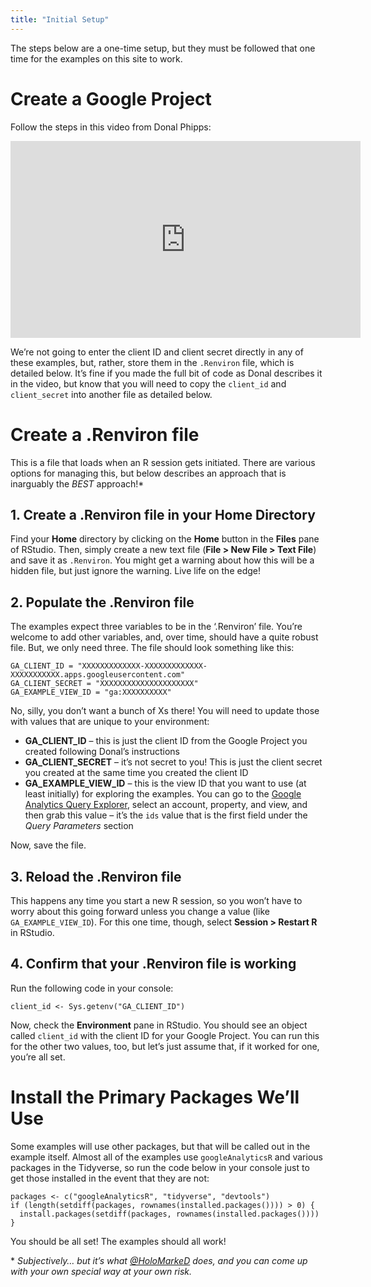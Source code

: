 ```yaml
---
title: "Initial Setup"
---
```


The steps below are a one-time setup, but they must be followed that one time for the examples on this site to work.

# Create a Google Project
Follow the steps in this video from Donal Phipps:

<div align="center"><iframe width="560" height="315" src="https://www.youtube.com/embed/4B88dRbwNfc" frameborder="0" allowfullscreen></iframe></div>

We're not going to enter the client ID and client secret directly in any of these examples, but, rather, store them in the `.Renviron` file, which is detailed below. It's fine if you made the full bit of code as Donal describes it in the video, but know that you will need to copy the `client_id` and `client_secret` into another file as detailed below.

# Create a .Renviron file
This is a file that loads when an R session gets initiated. There are various options for managing this, but below describes an approach that is inarguably the *BEST* approach!*

## 1. Create a .Renviron file in your Home Directory
Find your **Home** directory by clicking on the **Home** button in the **Files** pane of RStudio. Then, simply create a new text file (**File > New File > Text File**) and save it as `.Renviron`. You might get a warning about how this will be a hidden file, but just ignore the warning. Live life on the edge!

## 2. Populate the .Renviron file
The examples expect three variables to be in the '.Renviron' file. You're welcome to add other variables, and, over time, should have a quite robust file. But, we only need three. The file should look something like this:

```
GA_CLIENT_ID = "XXXXXXXXXXXXX-XXXXXXXXXXXXX-XXXXXXXXXXX.apps.googleusercontent.com"
GA_CLIENT_SECRET = "XXXXXXXXXXXXXXXXXXXXX"
GA_EXAMPLE_VIEW_ID = "ga:XXXXXXXXXX"
```
No, silly, you don't want a bunch of Xs there! You will need to update those with values that are unique to your environment:

* **GA_CLIENT_ID** -- this is just the client ID from the Google Project you created following Donal's instructions
* **GA_CLIENT_SECRET** -- it's not secret to you! This is just the client secret you created at the same time you created the client ID
* **GA_EXAMPLE_VIEW_ID** -- this is the view ID that you want to use (at least initially) for exploring the examples. You can go to the [Google Analytics Query Explorer](https://ga-dev-tools.appspot.com/query-explorer/), select an account, property, and view, and then grab this value -- it's the `ids` value that is the first field under the *Query Parameters* section

Now, save the file.

## 3. Reload the .Renviron file
This happens any time you start a new R session, so you won't have to worry about this going forward unless you change a value (like `GA_EXAMPLE_VIEW_ID`). For this one time, though, select **Session > Restart R** in RStudio.

## 4. Confirm that your .Renviron file is working
Run the following code in your console:

```
client_id <- Sys.getenv("GA_CLIENT_ID")
```

Now, check the **Environment** pane in RStudio. You should see an object called `client_id` with the client ID for your Google Project. You can run this for the other two values, too, but let's just assume that, if it worked for one, you're all set.

# Install the Primary Packages We'll Use

Some examples will use other packages, but that will be called out in the example itself. Almost all of the examples use `googleAnalyticsR` and various packages in the Tidyverse, so run the code below in your console just to get those installed in the event that they are not:

```
packages <- c("googleAnalyticsR", "tidyverse", "devtools")
if (length(setdiff(packages, rownames(installed.packages()))) > 0) {
  install.packages(setdiff(packages, rownames(installed.packages())))  
}
```

You should be all set! The examples should all work!

\* _Subjectively... but it's what [\@HoloMarkeD](http://twitter.com/holomarked) does, and you can come up with your own special way at your own risk._